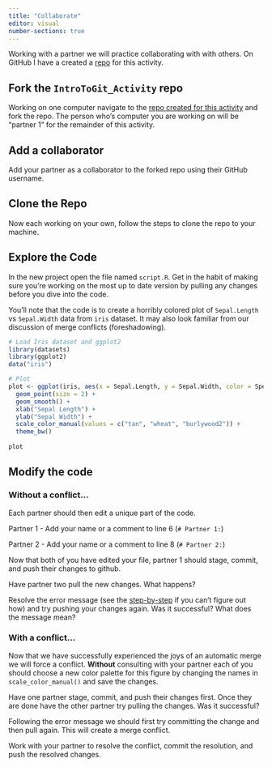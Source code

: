 ```yaml
---
title: "Collaborate"
editor: visual
number-sections: true
---
```


Working with a partner we will practice collaborating with with others. On GitHub I have a created a [repo](https://github.com/bcknr/IntroToGit_Activity) for this activity.

## Fork the `IntroToGit_Activity` repo

Working on one computer navigate to the [repo created for this activity](https://github.com/bcknr/IntroToGit_Activity) and fork the repo. The person who's computer you are working on will be "partner 1" for the remainder of this activity.

## Add a collaborator

Add your partner as a collaborator to the forked repo using their GitHub username.

## Clone the Repo

Now each working on your own, follow the steps to clone the repo to your machine.

## Explore the Code

In the new project open the file named `script.R`. Get in the habit of making sure you're working on the most up to date version by pulling any changes before you dive into the code.

You'll note that the code is to create a horribly colored plot of `Sepal.Length` vs `Sepal.Width` data from `iris` dataset. It may also look familiar from our discussion of merge conflicts (foreshadowing).

```r
# Load Iris dataset and ggplot2
library(datasets)
library(ggplot2)
data("iris")

# Plot
plot <- ggplot(iris, aes(x = Sepal.Length, y = Sepal.Width, color = Species)) +
  geom_point(size = 2) +
  geom_smooth() +
  xlab("Sepal Length") +
  ylab("Sepal Width") +
  scale_color_manual(values = c("tan", "wheat", "burlywood2")) +
  theme_bw()
  
plot
```

## Modify the code

### Without a conflict...

Each partner should then edit a unique part of the code.

Partner 1 - Add your name or a comment to line 6 (`# Partner 1:`)

Partner 2 - Add your name or a comment to line 8 (`# Partner 2:`)

Now that both of you have edited your file, partner 1 should stage, commit, and push their changes to github.

Have partner two pull the new changes. What happens?

Resolve the error message (see the [step-by-step](../intro/collab.qmd) if you can't figure out how) and try pushing your changes again. Was it successful? What does the message mean?

### With a conflict...

Now that we have successfully experienced the joys of an automatic merge we will force a conflict. **Without** consulting with your partner each of you should choose a new color palette for this figure by changing the names in `scale_color_manual()` and save the changes.

Have one partner stage, commit, and push their changes first. Once they are done have the other partner try pulling the changes. Was it successful?

Following the error message we should first try committing the change and then pull again. This will create a merge conflict.

Work with your partner to resolve the conflict, commit the resolution, and push the resolved changes.
